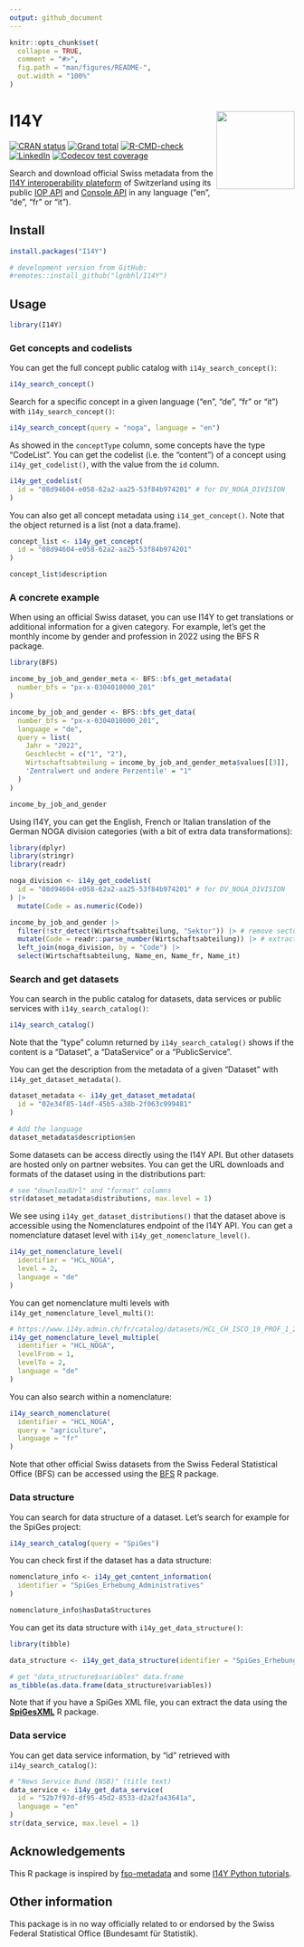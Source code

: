 ```yaml
---
output: github_document
---
```


<!-- README.md is generated from README.Rmd. Please edit that file -->

```r
knitr::opts_chunk$set(
  collapse = TRUE,
  comment = "#>",
  fig.path = "man/figures/README-",
  out.width = "100%"
)
```

# I14Y <img src="man/figures/logo.png" align="right" width="138" />

<!-- badges: start -->
[![CRAN status](https://www.r-pkg.org/badges/version/I14Y)](https://CRAN.R-project.org/package=I14Y)
[![Grand total](https://cranlogs.r-pkg.org/badges/grand-total/I14Y)](https://cran.r-project.org/package=I14Y)
[![R-CMD-check](https://github.com/lgnbhl/I14Y/actions/workflows/R-CMD-check.yaml/badge.svg)](https://github.com/lgnbhl/I14Y/actions/workflows/R-CMD-check.yaml)
[![LinkedIn](https://img.shields.io/badge/LinkedIn-Follow-E4405F?style=social&logo=linkedin)](https://www.linkedin.com/in/FelixLuginbuhl)
[![Codecov test coverage](https://codecov.io/gh/lgnbhl/I14Y/branch/main/graph/badge.svg)](https://app.codecov.io/gh/lgnbhl/I14Y?branch=main)
<!-- badges: end -->

Search and download official Swiss metadata from the [I14Y interoperability plateform](https://www.i14y.admin.ch) of Switzerland using its public [IOP API](https://www.i14y.admin.ch/api/index.html) and [Console API](https://apiconsole.i14y.admin.ch/public/v1/index.html) in any language ("en", "de", "fr" or "it").

## Install

``` r
install.packages("I14Y")

# development version from GitHub:
#remotes::install_github("lgnbhl/I14Y")
```

## Usage

```r
library(I14Y)
```

### Get concepts and codelists

You can get the full concept public catalog with `i14y_search_concept()`:

```r
i14y_search_concept()
```

Search for a specific concept in a given language ("en", "de", "fr" or "it") with `i14y_search_concept()`:

```r
i14y_search_concept(query = "noga", language = "en")
```

As showed in the `conceptType` column, some concepts have the type "CodeList". You can get the codelist (i.e. the "content") of a concept using `i14y_get_codelist()`, with the value from the `id` column.

```r
i14y_get_codelist(
  id = "08d94604-e058-62a2-aa25-53f84b974201" # for DV_NOGA_DIVISION
)
```

You can also get all concept metadata using `i14_get_concept()`. Note that the object returned is a list (not a data.frame).

```r
concept_list <- i14y_get_concept(
  id = "08d94604-e058-62a2-aa25-53f84b974201"
)

concept_list$description
```

### A concrete example

When using an official Swiss dataset, you can use I14Y to get translations or additional information for a given category. For example, let's get the monthly income by gender and profession in 2022 using the BFS R package.

```r
library(BFS)

income_by_job_and_gender_meta <- BFS::bfs_get_metadata(
  number_bfs = "px-x-0304010000_201"
)

income_by_job_and_gender <- BFS::bfs_get_data(
  number_bfs = "px-x-0304010000_201", 
  language = "de",
  query = list(
    Jahr = "2022", 
    Geschlecht = c("1", "2"),
    Wirtschaftsabteilung = income_by_job_and_gender_meta$values[[3]],
    'Zentralwert und andere Perzentile' = "1"
  )
)

income_by_job_and_gender
```

Using I14Y, you can get the English, French or Italian translation of the German NOGA division categories (with a bit of extra data transformations):

```r
library(dplyr)
library(stringr)
library(readr)

noga_division <- i14y_get_codelist(
  id = "08d94604-e058-62a2-aa25-53f84b974201" # for DV_NOGA_DIVISION
) |>
  mutate(Code = as.numeric(Code))

income_by_job_and_gender |>
  filter(!str_detect(Wirtschaftsabteilung, "Sektor")) |> # remove sectors
  mutate(Code = readr::parse_number(Wirtschaftsabteilung)) |> # extract code
  left_join(noga_division, by = "Code") |>
  select(Wirtschaftsabteilung, Name_en, Name_fr, Name_it)
```

### Search and get datasets

You can search in the public catalog for datasets, data services or public services with `i14y_search_catalog()`:

```r
i14y_search_catalog()
```

Note that the "type" column returned by `i14y_search_catalog()` shows if the content is a "Dataset", a "DataService" or a "PublicService".

You can get the description from the metadata of a given "Dataset" with `i14y_get_dataset_metadata()`.

```r
dataset_metadata <- i14y_get_dataset_metadata(
  id = "02e34f85-14df-45b5-a38b-2f063c999481"
)

# Add the language
dataset_metadata$description$en
```

Some datasets can be access directly using the I14Y API. But other datasets are hosted only on partner websites. You can get the URL downloads and formats of the dataset using in the distributions part:

```r
# see "downloadUrl" and "format" columns
str(dataset_metadata$distributions, max.level = 1)
```

We see using `i14y_get_dataset_distributions()` that the dataset above is accessible using the Nomenclatures endpoint of the I14Y API. You can get a nomenclature dataset level with `i14y_get_nomenclature_level()`.

```r
i14y_get_nomenclature_level(
  identifier = "HCL_NOGA",
  level = 2,
  language = "de"
)
```

You can get nomenclature multi levels with `i14y_get_nomenclature_level_multi()`:

```r
# https://www.i14y.admin.ch/fr/catalog/datasets/HCL_CH_ISCO_19_PROF_1_2_2
i14y_get_nomenclature_level_multiple(
  identifier = "HCL_NOGA",
  levelFrom = 1,
  levelTo = 2,
  language = "de"
)
```

You can also search within a nomenclature:

```r
i14y_search_nomenclature(
  identifier = "HCL_NOGA",
  query = "agriculture",
  language = "fr"
)
```

Note that other official Swiss datasets from the Swiss Federal Statistical Office (BFS) can be accessed using the [BFS](https://felixluginbuhl.com/BFS/) R package.

### Data structure

You can search for data structure of a dataset. Let's search for example for the SpiGes project:

```r
i14y_search_catalog(query = "SpiGes")
```

You can check first if the dataset has a data structure:

```r
nomenclature_info <- i14y_get_content_information(
  identifier = "SpiGes_Erhebung_Administratives"
)

nomenclature_info$hasDataStructures
```

You can get its data structure with `i14y_get_data_structure()`:

```r
library(tibble)

data_structure <- i14y_get_data_structure(identifier = "SpiGes_Erhebung_Administratives")

# get "data_structure$variables" data.frame
as_tibble(as.data.frame(data_structure$variables))
```

Note that if you have a SpiGes XML file, you can extract the data using the **[SpiGesXML](https://github.com/SwissStatsR/SpiGesXML)** R package.

### Data service

You can get data service information, by "id" retrieved with `i14y_search_catalog()`:

```r
# "News Service Bund (NSB)" (title text)
data_service <- i14y_get_data_service(
  id = "52b7f97d-df95-45d2-8533-d2a2fa43641a",
  language = "en"
)
str(data_service, max.level = 1)
```

## Acknowledgements

This R package is inspired by [fso-metadata](https://gitlab.renkulab.io/dscc/metadata-auto-r-library) and some [I14Y Python tutorials](https://github.com/I14Y-ch/tutorials/blob/main/content/Public%20API's%20documentation.ipynb).

## Other information

This package is in no way officially related to or endorsed by the Swiss Federal Statistical Office (Bundesamt für Statistik).
